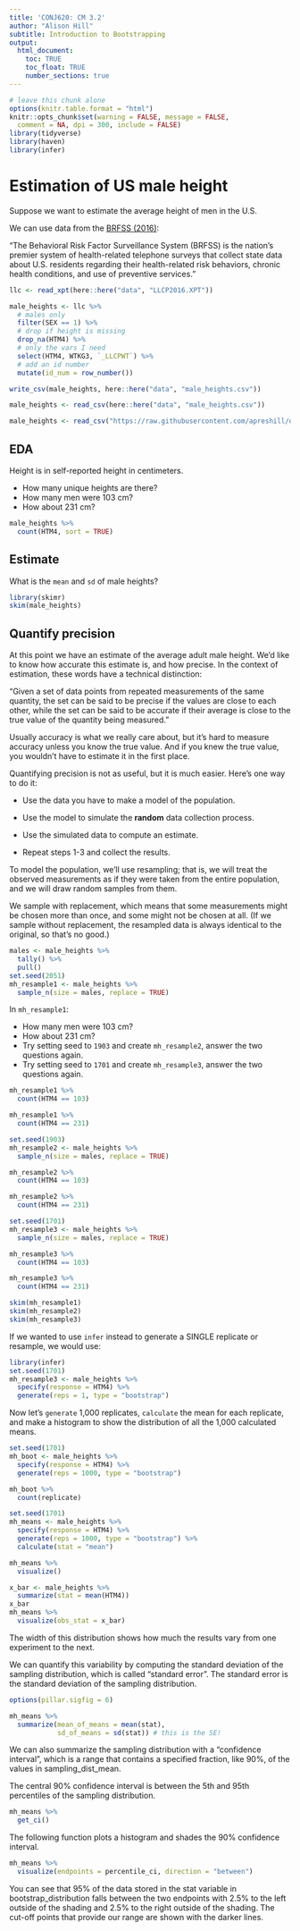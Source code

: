 ```yaml
---
title: 'CONJ620: CM 3.2'
author: "Alison Hill"
subtitle: Introduction to Bootstrapping
output:
  html_document:
    toc: TRUE
    toc_float: TRUE
    number_sections: true
---
```




```r
# leave this chunk alone
options(knitr.table.format = "html") 
knitr::opts_chunk$set(warning = FALSE, message = FALSE, 
  comment = NA, dpi = 300, include = FALSE)
library(tidyverse)
library(haven)
library(infer)
```


# Estimation of US male height

Suppose we want to estimate the average height of men in the U.S.

We can use data from the [BRFSS (2016)](https://www.cdc.gov/brfss/annual_data/annual_2016.html):

"The Behavioral Risk Factor Surveillance System (BRFSS) is the nation's premier system of health-related telephone surveys that collect state data about U.S. residents regarding their health-related risk behaviors, chronic health conditions, and use of preventive services."


```r
llc <- read_xpt(here::here("data", "LLCP2016.XPT"))

male_heights <- llc %>% 
  # males only
  filter(SEX == 1) %>% 
  # drop if height is missing
  drop_na(HTM4) %>% 
  # only the vars I need
  select(HTM4, WTKG3, `_LLCPWT`) %>% 
  # add an id number 
  mutate(id_num = row_number())

write_csv(male_heights, here::here("data", "male_heights.csv"))
```

```r
male_heights <- read_csv(here::here("data", "male_heights.csv"))
```

```r
male_heights <- read_csv("https://raw.githubusercontent.com/apreshill/ohsu-basic-stats/master/data/male_heights.csv")
```


## EDA

Height is in self-reported height in centimeters.

* How many unique heights are there?
* How many men were 103 cm? 
* How about 231 cm?

```r
male_heights %>% 
  count(HTM4, sort = TRUE)
```


## Estimate 

What is the `mean` and `sd` of male heights?

```r
library(skimr)
skim(male_heights)
```



## Quantify precision

At this point we have an estimate of the average adult male height. We'd like to know how accurate this estimate is, and how precise. In the context of estimation, these words have a technical distinction:

"Given a set of data points from repeated measurements of the same quantity, the set can be said to be precise if the values are close to each other, while the set can be said to be accurate if their average is close to the true value of the quantity being measured."

Usually accuracy is what we really care about, but it's hard to measure accuracy unless you know the true value. And if you knew the true value, you wouldn't have to estimate it in the first place.

Quantifying precision is not as useful, but it is much easier. Here's one way to do it:

* Use the data you have to make a model of the population.

* Use the model to simulate the **random** data collection process.

* Use the simulated data to compute an estimate.

* Repeat steps 1-3 and collect the results.

To model the population, we'll use resampling; that is, we will treat the observed measurements as if they were taken from the entire population, and we will draw random samples from them.

We sample with replacement, which means that some measurements might be chosen more than once, and some might not be chosen at all. (If we sample without replacement, the resampled data is always identical to the original, so that's no good.)


```r
males <- male_heights %>% 
  tally() %>% 
  pull()
set.seed(2051)
mh_resample1 <- male_heights %>% 
  sample_n(size = males, replace = TRUE)
```

In `mh_resample1`:

* How many men were 103 cm? 
* How about 231 cm?
* Try setting seed to `1903` and create `mh_resample2`, answer the two questions again.
* Try setting seed to `1701` and create `mh_resample3`, answer the two questions again.


```r
mh_resample1 %>% 
  count(HTM4 == 103)
```

```r
mh_resample1 %>% 
  count(HTM4 == 231)
```



```r
set.seed(1903)
mh_resample2 <- male_heights %>% 
  sample_n(size = males, replace = TRUE)
```


```r
mh_resample2 %>% 
  count(HTM4 == 103)
```

```r
mh_resample2 %>% 
  count(HTM4 == 231)
```


```r
set.seed(1701)
mh_resample3 <- male_heights %>% 
  sample_n(size = males, replace = TRUE)
```


```r
mh_resample3 %>% 
  count(HTM4 == 103)
```

```r
mh_resample3 %>% 
  count(HTM4 == 231)
```


```r
skim(mh_resample1)
skim(mh_resample2)
skim(mh_resample3)
```


If we wanted to use `infer` instead to generate a SINGLE replicate or resample, we would use:

```r
library(infer)
set.seed(1701)
mh_resample3 <- male_heights %>% 
  specify(response = HTM4) %>% 
  generate(reps = 1, type = "bootstrap")
```

Now let's `generate` 1,000 replicates, `calculate` the mean for each replicate, and make a histogram to show the distribution of all the 1,000 calculated means.

```r
set.seed(1701)
mh_boot <- male_heights %>% 
  specify(response = HTM4) %>% 
  generate(reps = 1000, type = "bootstrap") 

mh_boot %>% 
  count(replicate)
```

```r
set.seed(1701)
mh_means <- male_heights %>% 
  specify(response = HTM4) %>% 
  generate(reps = 1000, type = "bootstrap") %>% 
  calculate(stat = "mean")

mh_means %>% 
  visualize()

x_bar <- male_heights %>% 
  summarize(stat = mean(HTM4))
x_bar
mh_means %>% 
  visualize(obs_stat = x_bar)
```

The width of this distribution shows how much the results vary from one experiment to the next.

We can quantify this variability by computing the standard deviation of the sampling distribution, which is called "standard error". The standard error is the standard deviation of the sampling distribution.

```r
options(pillar.sigfig = 6)

mh_means %>% 
  summarize(mean_of_means = mean(stat),
            sd_of_means = sd(stat)) # this is the SE!
```


We can also summarize the sampling distribution with a "confidence interval", which is a range that contains a specified fraction, like 90%, of the values in sampling_dist_mean.

The central 90% confidence interval is between the 5th and 95th percentiles of the sampling distribution.

```r
mh_means %>% 
  get_ci()
```

The following function plots a histogram and shades the 90% confidence interval.

```r
mh_means %>% 
  visualize(endpoints = percentile_ci, direction = "between")
```

You can see that 95% of the data stored in the stat variable in bootstrap_distribution falls between the two endpoints with 2.5% to the left outside of the shading and 2.5% to the right outside of the shading. The cut-off points that provide our range are shown with the darker lines.



